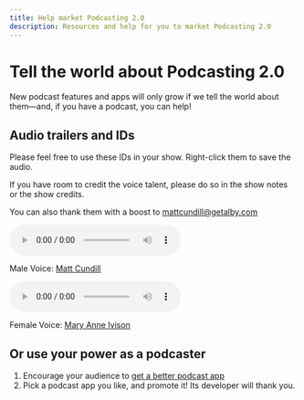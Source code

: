 ```yaml
---
title: Help market Podcasting 2.0
description: Resources and help for you to market Podcasting 2.0
---
```


# Tell the world about Podcasting 2.0

New podcast features and apps will only grow if we tell the world about them—and, if you have a podcast, you can help!

## Audio trailers and IDs

Please feel free to use these IDs in your show. Right-click them to save the audio.

If you have room to credit the voice talent, please do so in the show notes or the show credits.

You can also thank them with a boost to mattcundill@getalby.com

<audio controls src="https://podcasting2.org/audio/cundill-promo.mp3"></audio>

Male Voice: [Matt Cundill](https://www.mattcundillvoice.com/)

<audio controls src="https://podcasting2.org/audio/ivision-promo.mp3"></audio>

Female Voice: [Mary Anne Ivison](https://www.ivisonvoice.com/)

## Or use your power as a podcaster

1. Encourage your audience to [get a better podcast app](/apps)
2. Pick a podcast app you like, and promote it! Its developer will thank you.
